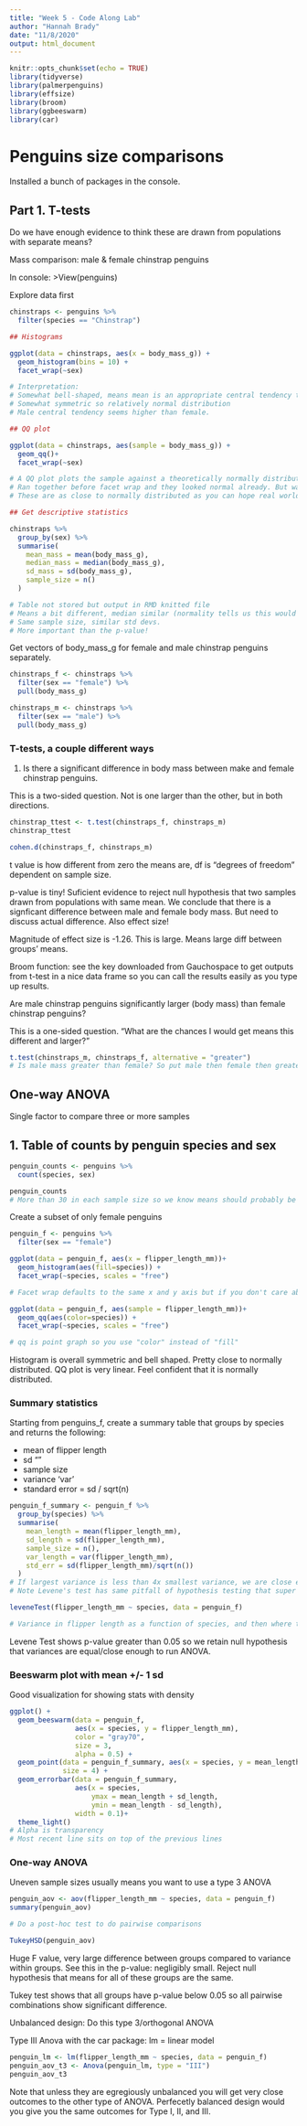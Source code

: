 ```yaml
---
title: "Week 5 - Code Along Lab"
author: "Hannah Brady"
date: "11/8/2020"
output: html_document
---
```


```r
knitr::opts_chunk$set(echo = TRUE)
library(tidyverse)
library(palmerpenguins)
library(effsize)
library(broom)
library(ggbeeswarm)
library(car)
```

# Penguins size comparisons

Installed a bunch of packages in the console.

## Part 1. T-tests

Do we have enough evidence to think these are drawn from populations with separate means?

Mass comparison: male & female chinstrap penguins

In console: >View(penguins)

Explore data first

```r
chinstraps <- penguins %>% 
  filter(species == "Chinstrap")

## Histograms

ggplot(data = chinstraps, aes(x = body_mass_g)) +
  geom_histogram(bins = 10) +
  facet_wrap(~sex)

# Interpretation:
# Somewhat bell-shaped, means mean is an appropriate central tendency to evaluate.
# Somewhat symmetric so relatively normal distribution
# Male central tendency seems higher than female.

## QQ plot

ggplot(data = chinstraps, aes(sample = body_mass_g)) +
  geom_qq()+
  facet_wrap(~sex)

# A QQ plot plots the sample against a theoretically normally distributed sample, that's why linear = normally distributed
# Ran together before facet wrap and they looked normal already. But want to explore within groups so facet wrap.
# These are as close to normally distributed as you can hope real world data gets.

## Get descriptive statistics

chinstraps %>% 
  group_by(sex) %>% 
  summarise(
    mean_mass = mean(body_mass_g),
    median_mass = median(body_mass_g),
    sd_mass = sd(body_mass_g),
    sample_size = n()
  )

# Table not stored but output in RMD knitted file
# Means a bit different, median similar (normality tells us this would be the case)
# Same sample size, similar std devs.
# More important than the p-value!
```


Get vectors of body_mass_g for female and male chinstrap penguins separately.

```r
chinstraps_f <- chinstraps %>% 
  filter(sex == "female") %>% 
  pull(body_mass_g)

chinstraps_m <- chinstraps %>% 
  filter(sex == "male") %>% 
  pull(body_mass_g)
```

### T-tests, a couple different ways

1. Is there a significant difference in body mass between make and female chinstrap penguins.

This is a two-sided question. Not is one larger than the other, but in both directions.

```r
chinstrap_ttest <- t.test(chinstraps_f, chinstraps_m)
chinstrap_ttest

cohen.d(chinstraps_f, chinstraps_m)
```

t value is how different from zero the means are, df is "degrees of freedom" dependent on sample size.

p-value is tiny! Suficient evidence to reject null hypothesis that two samples drawn from populations with same mean.
We conclude that there is a signficant difference between male and female body mass. But need to discuss actual difference. Also effect size!

Magnitude of effect size is -1.26. This is large. Means large diff between groups' means.

Broom function: see the key downloaded from Gauchospace to get outputs from t-test in a nice data frame so you can call the results easily as you type up results.

Are male chinstrap penguins significantly larger (body mass) than female chinstrap penguins?

This is a one-sided question. "What are the chances I would get means this different and larger?"

```r
t.test(chinstraps_m, chinstraps_f, alternative = "greater")
# Is male mass greater than female? So put male then female then greater.
```

## One-way ANOVA

Single factor to compare three or more samples

## 1. Table of counts by penguin species and sex

```r
penguin_counts <- penguins %>% 
  count(species, sex)

penguin_counts
# More than 30 in each sample size so we know means should probably be normally distributed but still have to do exploratory data analysis and visualization
```

Create a subset of only female penguins

```r
penguin_f <- penguins %>% 
  filter(sex == "female")

ggplot(data = penguin_f, aes(x = flipper_length_mm))+
  geom_histogram(aes(fill=species)) +
  facet_wrap(~species, scales = "free")

# Facet wrap defaults to the same x and y axis but if you don't care about directly comparing everything, can add the scales free argument so that you can look at distributions of each group closer.

ggplot(data = penguin_f, aes(sample = flipper_length_mm))+
  geom_qq(aes(color=species)) +
  facet_wrap(~species, scales = "free")

# qq is point graph so you use "color" instead of "fill"
```

Histogram is overall symmetric and bell shaped. Pretty close to normally distributed.
QQ plot is very linear. Feel confident that it is normally distributed.

### Summary statistics

Starting from penguins_f, create a summary table that groups by species and returns the following:

- mean of flipper length
- sd ""
- sample size
- variance 'var'
- standard error = sd / sqrt(n)

```r
penguin_f_summary <- penguin_f %>% 
  group_by(species) %>% 
  summarise(
    mean_length = mean(flipper_length_mm),
    sd_length = sd(flipper_length_mm),
    sample_size = n(),
    var_length = var(flipper_length_mm),
    std_err = sd(flipper_length_mm)/sqrt(n())
  )
# If largest variance is less than 4x smallest variance, we are close enough to use ANOVA. Here largest variance is only about 2x greater so we are within guidelines to run ANOVA but we need to run Levene's test for variance too.
# Note Levene's test has same pitfall of hypothesis testing that super large sample sizes almost always yield significant difference.

leveneTest(flipper_length_mm ~ species, data = penguin_f)

# Variance in flipper length as a function of species, and then where to find data
```

Levene Test shows p-value greater than 0.05 so we retain null hypothesis that variances are equal/close enough to run ANOVA.

### Beeswarm plot with mean +/- 1 sd
Good visualization for showing stats with density

```r
ggplot() +
  geom_beeswarm(data = penguin_f,
                aes(x = species, y = flipper_length_mm),
                color = "gray70",
                size = 3,
                alpha = 0.5) +
  geom_point(data = penguin_f_summary, aes(x = species, y = mean_length),
             size = 4) +
  geom_errorbar(data = penguin_f_summary, 
                aes(x = species,
                    ymax = mean_length + sd_length,
                    ymin = mean_length - sd_length),
                width = 0.1)+
  theme_light()
# Alpha is transparency
# Most recent line sits on top of the previous lines
```

### One-way ANOVA

Uneven sample sizes usually means you want to use a type 3 ANOVA

```r
penguin_aov <- aov(flipper_length_mm ~ species, data = penguin_f)
summary(penguin_aov)

# Do a post-hoc test to do pairwise comparisons

TukeyHSD(penguin_aov)
```

Huge F value, very large difference between groups compared to variance within groups. See this in the p-value: negligibly small. Reject null hypothesis that means for all of these groups are the same.

Tukey test shows that all groups have p-value below 0.05 so all pairwise combinations show significant difference.

Unbalanced design: Do this type 3/orthogonal ANOVA

Type III Anova with the car package:
lm = linear model

```r
penguin_lm <- lm(flipper_length_mm ~ species, data = penguin_f)
penguin_aov_t3 <- Anova(penguin_lm, type = "III")
penguin_aov_t3
```

Note that unless they are egregiously unbalanced you will get very close outcomes to the other type of ANOVA. Perfecetly balanced design would you give you the same outcomes for Type I, II, and III.